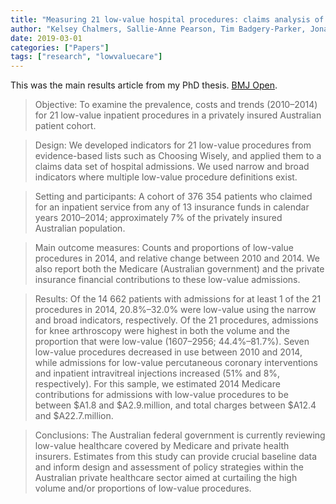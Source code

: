 ```yaml
---
title: "Measuring 21 low-value hospital procedures: claims analysis of Australian private health insurance data (2010–2014)"
author: "Kelsey Chalmers, Sallie-Anne Pearson, Tim Badgery-Parker, Jonathan Brett, Ian A Scott, Adam G Elshaug"
date: 2019-03-01
categories: ["Papers"]
tags: ["research", "lowvaluecare"]
---
```


This was the main results article from my PhD thesis. 
[BMJ Open](https://bmjopen.bmj.com/content/9/3/e024142.abstract).

> Objective: To examine the prevalence, costs and trends (2010–2014) for 21 low-value inpatient procedures in a privately insured Australian patient cohort.

> Design: We developed indicators for 21 low-value procedures from evidence-based lists such as Choosing Wisely, and applied them to a claims data set of hospital admissions. We used narrow and broad indicators where multiple low-value procedure definitions exist.

> Setting and participants: A cohort of 376 354 patients who claimed for an inpatient service from any of 13 insurance funds in calendar years 2010–2014; approximately 7% of the privately insured Australian population.

> Main outcome measures: Counts and proportions of low-value procedures in 2014, and relative change between 2010 and 2014. We also report both the Medicare (Australian government) and the private insurance financial contributions to these low-value admissions.

> Results: Of the 14 662 patients with admissions for at least 1 of the 21 procedures in 2014, 20.8%–32.0% were low-value using the narrow and broad indicators, respectively. Of the 21 procedures, admissions for knee arthroscopy were highest in both the volume and the proportion that were low-value (1607–2956; 44.4%–81.7%). Seven low-value procedures decreased in use between 2010 and 2014, while admissions for low-value percutaneous coronary interventions and inpatient intravitreal injections increased (51% and 8%, respectively). For this sample, we estimated 2014 Medicare contributions for admissions with low-value procedures to be between $A1.8 and $A2.9.million, and total charges between $A12.4 and $A22.7.million.

> Conclusions: The Australian federal government is currently reviewing low-value healthcare covered by Medicare and private health insurers. Estimates from this study can provide crucial baseline data and inform design and assessment of policy strategies within the Australian private healthcare sector aimed at curtailing the high volume and/or proportions of low-value procedures.